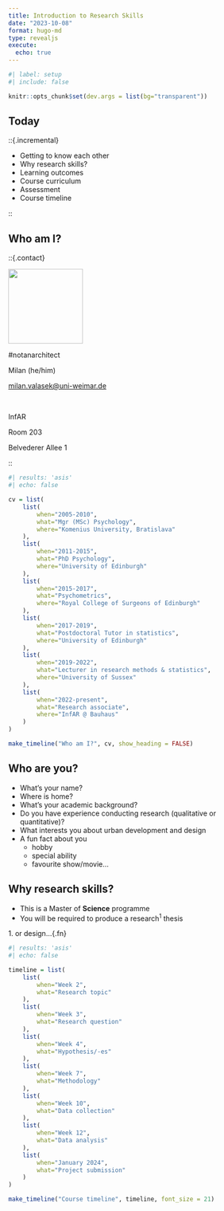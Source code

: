 ```yaml
---
title: Introduction to Research Skills
date: "2023-10-08"
format: hugo-md
type: revealjs
execute:
  echo: true
---
```


```r
#| label: setup
#| include: false

knitr::opts_chunk$set(dev.args = list(bg="transparent"))

```

## Today

<!-- these fences CANNOT be nested -->
<!-- ::{.incremental}

- something
- another thing

not a bullet point but still incremental

:: -->


::{.incremental}

- Getting to know each other
- Why research skills?
- Learning outcomes
- Course curriculum
- Assessment
- Course timeline

::

<!-- ## chrom

![Human chromosome 2 and analogous chimp chromosomes, adapted from Yunis+&+Prakash, Science, 215:1525, 1982](../humanChimpChromosomes.png){.frame .rot height=500 source="http://book.bionumbers.org/how-many-chromosomes-are-found-in-different-organisms/"} -->

## Who am I?

::{.contact}

```{=html}
<div>
```
![](../assets/mv.jpg){.hero .frame height=150}


\#notanarchitect
```{=html}
</div>
<div class="frame rot">
```
Milan (he/him)

<milan.valasek@uni-weimar.de>

\ 

InfAR

Room 203

Belvederer Allee 1
```{=html}
</div>
```

::


```r
#| results: 'asis'
#| echo: false

cv = list(
    list(
        when="2005-2010",
        what="Mgr (MSc) Psychology",
        where="Komenius University, Bratislava"
    ),
    list(
        when="2011-2015",
        what="PhD Psychology",
        where="University of Edinburgh"
    ),
    list(
        when="2015-2017",
        what="Psychometrics",
        where="Royal College of Surgeons of Edinburgh"
    ),
    list(
        when="2017-2019",
        what="Postdoctoral Tutor in statistics",
        where="University of Edinburgh"
    ),
    list(
        when="2019-2022",
        what="Lecturer in research methods & statistics",
        where="University of Sussex"
    ),
    list(
        when="2022-present",
        what="Research associate",
        where="InfAR @ Bauhaus"
    )
)

make_timeline("Who am I?", cv, show_heading = FALSE)
```


## Who are you?

- What's your name?
- Where is home?
- What's your academic background?
- Do you have experience conducting research (qualitative or quantitative)?
- What interests you about urban development and design
- A fun fact about you
    - hobby
    - special ability
    - favourite show/movie...

## Why research skills? {.incremental}

- This is a Master of __Science__ programme
- You will be required to produce a research<sup>1</sup> thesis

1\. or design...{.fn}


<!-- Course timeline -->

```r
#| results: 'asis'
#| echo: false

timeline = list(
    list(
        when="Week 2",
        what="Research topic"
    ),
    list(
        when="Week 3",
        what="Research question"
    ),
    list(
        when="Week 4",
        what="Hypothesis/-es"
    ),
    list(
        when="Week 7",
        what="Methodology"
    ),
    list(
        when="Week 10",
        what="Data collection"
    ),
    list(
        when="Week 12",
        what="Data analysis"
    ),
    list(
        when="January 2024",
        what="Project submission"
    )
)

make_timeline("Course timeline", timeline, font_size = 21)
```